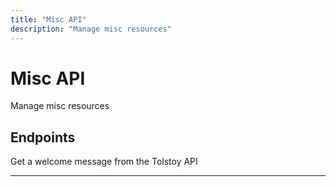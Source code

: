 ```yaml
---
title: "Misc API"
description: "Manage misc resources"
---
```


# Misc API

Manage misc resources

## Endpoints

<CardGroup cols={2}>
  <Card title="Welcome Message" icon="api" href="/api/endpoints/misc/appcontroller_gethello">
    Get a welcome message from the Tolstoy API
  </Card>
</CardGroup>

---

<Snippet file="api-footer.mdx" />
